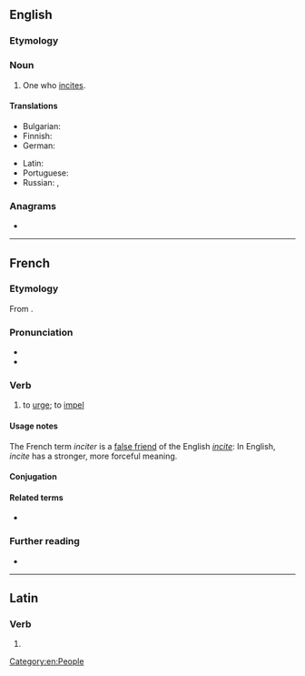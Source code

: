 ==English==

===Etymology===
{{suffix|en|incite|er}}

===Noun===
{{en-noun}}

# One who [[incite]]s.

====Translations====
{{trans-top|one who incites}}
* Bulgarian: {{t+|bg|подстрека́тел|m}}
* Finnish: {{t+|fi|yllyttäjä}}
* German: {{t|de|Anstachler|m}}
{{trans-mid}}
* Latin: {{t|la|impulsor|m}}
* Portuguese: {{t+|pt|incitador|m}}
* Russian: {{t+|ru|подстрека́тель|m}}, {{t+|ru|подстрека́тельница|f}}
{{trans-bottom}}

===Anagrams===
* {{anagrams|en|a=ceiinrt|citiner|citrine|crinite|neritic|retinic|tricine}}

[[Category:en:People]]

----

==French==

===Etymology===
From {{der|fr|la|incitō}}.

===Pronunciation===
* {{fr-IPA}}
* {{audio|fr|Fr-inciter.ogg|Audio}}

===Verb===
{{fr-verb}}

# {{lb|fr|transitive}} to [[urge]]; to [[impel]]

====Usage notes====
The French term ''inciter'' is a [[false friend]] of the English ''[[incite]]'': In English, ''incite'' has a stronger, more forceful meaning.

====Conjugation====
{{fr-conj-auto}}

====Related terms====
* {{l|fr|incitation}}

===Further reading===
* {{R:TLFi}}

----

==Latin==

===Verb===
{{la-verb-form|inciter}}

# {{inflection of|la|incitō||1|s|pres|pasv|subj}}